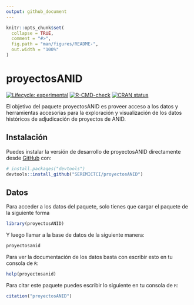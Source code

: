 ```yaml
---
output: github_document
---
```


<!-- README.md is generated from README.Rmd. Please edit that file -->

```r
knitr::opts_chunk$set(
  collapse = TRUE,
  comment = "#>",
  fig.path = "man/figures/README-",
  out.width = "100%"
)
```

# proyectosANID

<!-- badges: start -->
[![Lifecycle: experimental](https://img.shields.io/badge/lifecycle-experimental-orange.svg)](https://lifecycle.r-lib.org/articles/stages.html#experimental)
[![R-CMD-check](https://github.com/SEREMICTCI/proyectosANID/workflows/R-CMD-check/badge.svg)](https://github.com/SEREMICTCI/proyectosANID/actions)
[![CRAN status](https://www.r-pkg.org/badges/version/proyectosANID)](https://CRAN.R-project.org/package=proyectosANID)
<!-- badges: end -->

El objetivo del paquete proyectosANID es proveer acceso a los datos y herramientas accesorias para la exploración y visualización de los datos históricos de adjudicación de proyectos de ANID.

## Instalación

Puedes instalar la versión de desarrollo de proyectosANID directamente desde [GitHub](https://github.com/) con:

``` r
# install.packages("devtools")
devtools::install_github("SEREMICTCI/proyectosANID")
```

## Datos

Para acceder a los datos del paquete, solo tienes que cargar el paquete de la siguiente forma

```r
library(proyectosANID)
```

Y luego llamar a la base de datos de la siguiente manera:

``` r
proyectosanid
```

Para ver la documentación de los datos basta con escribir esto en tu consola de `R`:

``` r
help(proyectosanid)
```

Para citar este paquete puedes escribir lo siguiente en tu consola de `R`:

```r
citation("proyectosANID")
```

